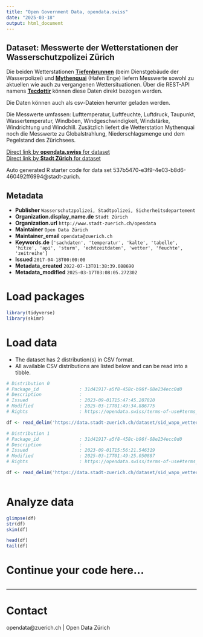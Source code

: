 ```yaml
---
title: "Open Government Data, opendata.swiss"
date: "2025-03-18"
output: html_document
---
```


## Dataset: Messwerte der Wetterstationen der Wasserschutzpolizei Zürich

Die beiden Wetterstationen [**Tiefenbrunnen**](https://www.tecson-data.ch/zurich/tiefenbrunnen/index.php) (beim Dienstgebäude der Wasserpolizei) und [**Mythenquai**](https://www.tecson-data.ch/zurich/mythenquai/index.php) (Hafen Enge) liefern Messwerte sowohl zu aktuellen wie auch zu vergangenen Wettersituationen. Über die REST-API namens [**Tecdottir**](https://data.stadt-zuerich.ch/showcase/wetterstation-api) können diese Daten direkt bezogen werden.

Die Daten können auch als csv-Dateien herunter geladen werden.

Die Messwerte umfassen: Lufttemperatur, Luftfeuchte, Luftdruck, Taupunkt, Wassertemperatur, Windböen, Windgeschwindigkeit, Windstärke, Windrichtung und Windchill. Zusätzlich liefert die Wetterstation Mythenquai noch die Messwerte zu Globalstrahlung, Niederschlagsmenge und dem Pegelstand des Zürichsees.


[Direct link by **opendata.swiss** for dataset](https://opendata.swiss/de/dataset/messwerte-der-wetterstationen-der-wasserschutzpolizei-zurich2)<br>
[Direct link by **Stadt Zürich** for dataset](https://data.stadt-zuerich.ch/dataset/sid_wapo_wetterstationen)

Auto generated R starter code for data set 537b5470-e3f9-4e03-b8d6-460492ff6994@stadt-zurich.

## Metadata

- **Publisher** `Wasserschutzpolizei, Stadtpolizei, Sicherheitsdepartement`
- **Organization.display_name.de** `Stadt Zürich`
- **Organization.url** `http://www.stadt-zuerich.ch/opendata`
- **Maintainer** `Open Data Zürich`
- **Maintainer_email** `opendata@zuerich.ch`
- **Keywords.de** `['sachdaten', 'temperatur', 'kalte', 'tabelle', 'hitze', 'api', 'sturm', 'echtzeitdaten', 'wetter', 'feuchte', 'zeitreihe']`
- **Issued** `2017-04-18T00:00:00`
- **Metadata_created** `2022-07-13T01:38:39.088690`
- **Metadata_modified** `2025-03-17T03:08:05.272302`


# Load packages

```r

library(tidyverse)
library(skimr)

```

# Load data

-   The dataset has 2 distribution(s) in CSV format.
-   All available CSV distributions are listed below and can be read into a tibble.

```r

# Distribution 0
# Package_id               : 31d41917-a5f8-458c-b96f-08e234ecc0d0
# Description              : 
# Issued                   : 2023-09-01T15:47:45.207820
# Modified                 : 2025-03-17T01:49:34.886775
# Rights                   : https://opendata.swiss/terms-of-use#terms_open

df <- read_delim('https://data.stadt-zuerich.ch/dataset/sid_wapo_wetterstationen/download/messwerte_tiefenbrunnen_seit2007-heute.csv')

# Distribution 1
# Package_id               : 31d41917-a5f8-458c-b96f-08e234ecc0d0
# Description              : 
# Issued                   : 2023-09-01T15:56:21.546319
# Modified                 : 2025-03-17T01:49:25.050887
# Rights                   : https://opendata.swiss/terms-of-use#terms_open

df <- read_delim('https://data.stadt-zuerich.ch/dataset/sid_wapo_wetterstationen/download/messwerte_mythenquai_seit2007-heute.csv')



```

# Analyze data

```r

glimpse(df)
str(df)
skim(df)

head(df)
tail(df)

```

# Continue your code here...

```r

```

------------------------------------------------------------------------

# Contact

opendata@zuerich.ch | Open Data Zürich
